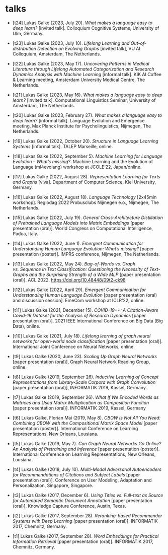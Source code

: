 # talks

- [t24] Lukas Galke (2023, July 20). *What makes a language easy to deep learn?* [invited talk]. Colloquium Cognitive Systems, University of Ulm, Germany.

- [t23] Lukas Galke (2023, July 10). *Lifelong Learning and Out-of-distribution Detection on Evolving Graphs* [invited talk], VU AI Colloquium, Amsterdam, The Netherlands.

- [t22] Lukas Galke (2023, May 17). *Uncovering Patterns in Medical Literature through Lifelong Automated Categorization and Research Dynamics Analysis with Machine Learning* [informal talk]. KIK AI Coffee & Learning meeting, Amsterdam University Medical Centre, The Netherlands.

- [t21] Lukas Galke (2023, May 16). *What makes a language easy to deep learn?* [invited talk]. Computational Linguistics Seminar, University of Amsterdam, The Netherlands.

- [t20] Lukas Galke (2023, February 27). *What makes a language easy to deep learn?* [informal talk]. Language Evolution and Emergence meeting, Max Planck Institute for Psycholinguistics, Nijmegen, The Netherlands.

- [t19] Lukas Galke (2022, October 20). *Structure in Language Learning Systems* [informal talk]. TALEP Marseille, online.

- [t18] Lukas Galke (2022, September 5). *Machine Learning for Language Evolution -- What's missing?*. Machine Learning and the Evolution of Language (ml4evolang) workshop at JCOLE'22, Japan/online.

- [t17] Lukas Galke (2022, August 28). *Representation Learning for Texts and Graphs* [viva]. Department of Computer Science, Kiel University, Germany.

- [t16] Lukas Galke (2022, August 18). *Language Technology* [2x45min workshop]. Regiodag 2022 Probusclubs Nijmegen e.o., Nijmegen, The Netherlands.

- [t15] Lukas Galke (2022, July 19). *General Cross-Architecture Distillation of Pretrained Language Models into Matrix Embeddings* [paper presentation (oral)]. World Congress on Computational Intelligence, Padua, Italy.

- [t14] Lukas Galke (2022, June 1). *Emergent Communication for Understanding Human Language Evolution: What’s missing?* [paper presentation (poster)]. IMPRS conference, Nijmegen, The Netherlands.

- [t13] Lukas Galke (2022, May 24). *Bag-of-Words vs. Graph vs. Sequence in Text Classification: Questioning the Necessity of Text-Graphs and the Surprising Strength of a Wide MLP* [paper presentation (oral)]. ACL 2022. [https://doi.org/10.48448/09t2-ck98](https://doi.org/10.48448/09t2-ck98)

- [t12] Lukas Galke (2022, April 29). *Emergent Communication for Understanding Human Language Evolution* [paper presentation (oral) and discussion session]. EmeCom workshop at ICLR'22, online.

- [t11] Lukas Galke (2021, December 15). *COVID-19++: A Citation-Aware Covid-19 Dataset for the Analysis of Research Dynamics* [paper presentation (oral)]. 2021 IEEE International Conference on Big Data (Big Data), online.

- [t10] Lukas Galke (2021, July 18). *Lifelong learning of graph neural networks for open-world node classification* [paper presentation (oral)]. International Joint Conference on Neural Networks, online.

- [t9] Lukas Galke (2020, June 23). *Scaling Up Graph Neural Networks* [paper presentation (oral)], Graph Neural Network Reading Group, online.

- [t8] Lukas Galke (2019, September 26). *Inductive Learning of Concept Representations from Library-Scale Corpora with Graph Convolution* [paper presentation (oral)], INFORMATIK 2019, Kassel, Germany.

- [t7] Lukas Galke (2019, September 26). *What If We Encoded Words as Matrices and Used Matrix Multiplication as Composition Function* [paper presentation (oral)]. INFORMATIK 2019, Kassel, Germany

- [t6] Lukas Galke, Florian Mai (2019, May 8). *CBOW Is Not All You Need: Combining CBOW with the Compositional Matrix Space Model* [paper presentation (poster)]. International Conference on Learning Representations, New Orleans, Lousiana.

- [t5] Lukas Galke (2019, May 7). *Can Graph Neural Networks Go Online? An Analysis of Pretraining and Inference* [paper presentation (poster)]. International Conference on Learning Representations, New Orleans, Lousiana.

- [t4] Lukas Galke (2018, July 10). *Multi-Modal Adversarial Autoencoders for Recommendations of Citations and Subject Labels* [paper presentation (oral)]. Conference on User Modeling, Adaptation and Personalization, Singapore, Singapore.

- [t3] Lukas Galke (2017, December 6). *Using Titles vs. Full-text as Source for Automated Semantic Document Annotation* [paper presentation (oral)], Knowledge Capture Conference, Austin, Texas.

- [t2] Lukas Galke (2017, September 28). *Reranking-based Recommender Systems with Deep Learning* [paper presentation (oral)]. INFORMATIK 2017, Chemnitz, Germany.

- [t1] Lukas Galke (2017, September 28). *Word Embeddings for Practical Information Retrieval* [paper presentation (oral)]. INFORMATIK 2017, Chemnitz, Germany.
